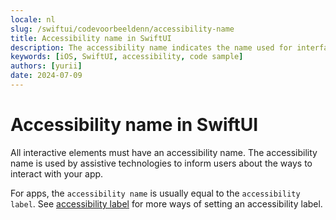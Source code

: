 ```yaml
---
locale: nl
slug: /swiftui/codevoorbeeldenn/accessibility-name
title: Accessibility name in SwiftUI
description: The accessibility name indicates the name used for interface elements by assistive technologies.
keywords: [iOS, SwiftUI, accessibility, code sample]
authors: [yurii]
date: 2024-07-09
---
```


# Accessibility name in SwiftUI

All interactive elements must have an accessibility name. The accessibility name is used by assistive technologies to inform users about the ways to interact with your app.

For apps, the `accessibility name` is usually equal to the `accessibility label`. See [accessibility label](https://github.com/appt-org/accessibility-code-examples/blob/main/accessibility-label.md) for more ways of setting an accessibility label.

<CodeSample id="accessibility-name" platform="swiftui" locale="nl"/>
